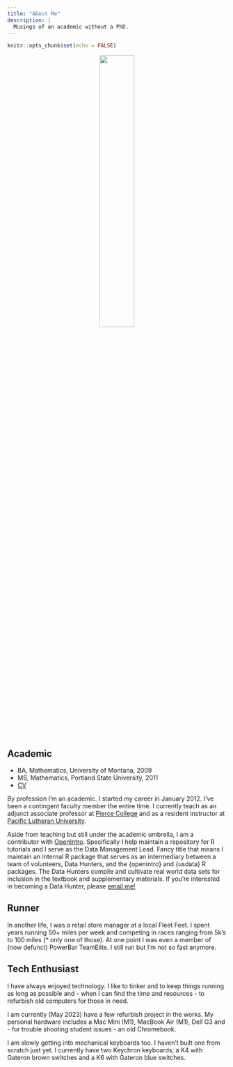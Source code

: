 ```yaml
---
title: "About Me"
description: |
  Musings of an academic without a PhD.
---
```


```r
knitr::opts_chunk$set(echo = FALSE)
```

<center>
![](images/profile.jpg){width=40%}
</center>

## Academic 
* BA, Mathematics, University of Montana, 2009
* MS, Mathematics, Portland State University, 2011
* [CV](https://npaterno.github.io/left_coast_stats/npaterno_cv.pdf)

By profession I'm an academic. I started my career in January 2012. I've been a contingent faculty member the entire time. I currently teach as an adjunct associate professor at [Pierce College](https://pierce.ctc.edu) and as a resident instructor at [Pacific Lutheran University](https://www.plu.edu). 

Aside from teaching but still under the academic umbrella, I am a contributor with [OpenIntro](https://www.openintro.org). Specifically I help maintain a repository for R tutorials and I serve as the Data Management Lead. Fancy title that means I maintain an internal R package that serves as an intermediary between a team of volunteers, Data Hunters, and the \{openintro\} and \{usdata\} R packages. The Data Hunters compile and cultivate real world data sets for inclusion in the textbook and supplementary materials. If you're interested in becoming a Data Hunter, please [email me!](mailto:nick@openintro.org)

## Runner 
In another life, I was a retail store manager at a local Fleet Feet. I spent years running 50+ miles per week and competing in races ranging from 5k's to 100 miles (* only one of those). At one point I was even a member of (now defunct) PowerBar TeamElite. I still run but I'm not so fast anymore.

## Tech Enthusiast 
I have always enjoyed technology. I like to tinker and to keep things running as long as possible and - when I can find the time and resources - to refurbish old computers for those in need. 

I am currently (May 2023) have a few refurbish project in the works. My personal hardware includes a Mac Mini (M1), MacBook Air (M1), Dell G3 and - for trouble shooting student issues - an old Chromebook. 

I am slowly getting into mechanical keyboards too. I haven't built one from scratch just yet. I currently have two Keychron keyboards; a K4 with Gateron brown switches and a K6 with Gateron blue switches. 
